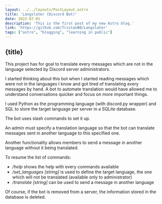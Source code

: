 ```yaml
---
layout: ../../layouts/PostLayout.astro
title: 'Langslater (Discord Bot)'
date: 2022-07-01
description: 'This is the first post of my new Astro blog.'
link: 'https://github.com/TristanB0/Langslater'
tags: ["astro", "blogging", "learning in public"]
---
```


## {title}

This project has for goal to translate every messages which are not in the language selected by Discord server administrators.


<!--Reason to start the project-->
I started thinking about this bot when I started reading messages which were not in the languages I know and got tired of translating every messages by hand. A bot to automate translation would have allowed me to understand conversations quicker and focus on more important things.


<!--Tools used-->
I used Python as the programming language (with discord.py wrapper) and SQL to store the target language per server in a SQLite database.


<!--Explanation-->
The bot uses slash commands to set it up.

An admin must specify a translation language so that the bot can translate messages sent in another language to this specified one.

Another functionality allows members to send a message in another language without it being translated.


<!--List of commands-->
To resume the list of commands:
- */help* shows the help with every commands available
- */set_languages [string]* is used to define the target language, the one which will not be translated (available only to administrator)
- */translate [string]* can be used to send a message in another language


Of course, if the bot is removed from a server, the information stored in the database is deleted.
